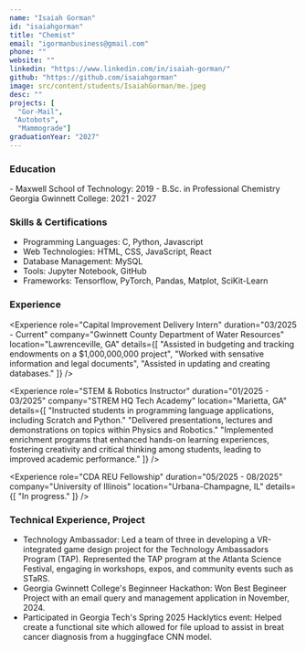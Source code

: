 ```yaml
---
name: "Isaiah Gorman"
id: "isaiahgorman"
title: "Chemist"
email: "igormanbusiness@gmail.com"
phone: ""
website: ""
linkedin: "https://www.linkedin.com/in/isaiah-gorman/"
github: "https://github.com/isaiahgorman"
image: src/content/students/IsaiahGorman/me.jpeg
desc: ""
projects: [
  "Gor-Mail",
 "Autobots",
  "Mammograde"]
graduationYear: "2027"
---
```


### Education
<div>
- Maxwell School of Technology: 2019
- B.Sc. in Professional Chemistry Georgia Gwinnett College: 2021 - 2027
</div>

### Skills & Certifications
<ul>
  <li> Programming Languages: C, Python, Javascript</li>
  <li>Web Technologies: HTML, CSS, JavaScript, React</li>
  <li>Database Management: MySQL</li>
  <li>Tools: Jupyter Notebook, GitHub</li>
  <li>Frameworks: Tensorflow, PyTorch, Pandas, Matplot, SciKit-Learn
</ul>

### Experience
<Experience 
  role="Capital Improvement Delivery Intern" 
  duration="03/2025 - Current" 
  company="Gwinnett County Department of Water Resources" 
  location="Lawrenceville, GA"
  details={[
    "Assisted in budgeting and tracking endowments on a $1,000,000,000 project",
    "Worked with sensative information and legal documents",
    "Assisted in updating and creating databases."
  ]}
/>

<Experience 
  role="STEM & Robotics Instructor" 
  duration="01/2025 - 03/2025" 
  company="STREM HQ Tech Academy" 
  location="Marietta, GA"
  details={[
    "Instructed students in programming language applications, including Scratch and Python."
    "Delivered presentations, lectures and demonstrations on topics within Physics and Robotics."
    "Implemented enrichment programs that enhanced hands-on learning experiences, fostering creativity and critical thinking among students, leading to improved academic performance."
  ]}
/>

<Experience 
  role="CDA REU Fellowship" 
  duration="05/2025 - 08/2025" 
  company="University of Illinois" 
  location="Urbana-Champagne, IL"
  details={[
    "In progress."
  ]}
/>



### Technical Experience, Project
<ul>
  <li>Technology Ambassador: Led a team of three in developing a VR-integrated game design project for the Technology Ambassadors Program (TAP). Represented the TAP program at the Atlanta Science Festival, engaging in workshops, expos, and community events such as STaRS.</li>
  <li>Georgia Gwinnett College's Beginneer Hackathon: Won Best Begineer Project with an email query and management application in November, 2024.</li>
  <li>Participated in Georgia Tech's Spring 2025 Hacklytics event: Helped create a functional site which allowed for file upload to assist in breat cancer diagnosis from a huggingface CNN model.</li>
</ul>

